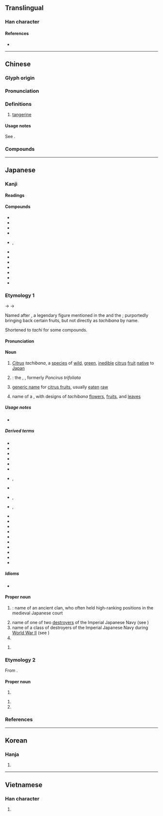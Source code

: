 {{also|桔}}
{{character info/new}}
==Translingual==

===Han character===
{{Han char|rn=75|rad=木|as=12|sn=16|four=47927|canj=DNHB|ids=⿰木矞}}

====References====
* {{Han ref|kx=0553.270|dkj=15551|dj=0942.100|hdz=21297.080|uh=6A58|ud=27224|bh=BEEF|bd=48879}}

----

==Chinese==
{{zh-forms|alt=桔}}

===Glyph origin===
{{Han etym}}

===Pronunciation===
{{zh-pron
|m=jú
|c=gwat1
|mn=qz,tw,xm:kiat/zz:kit
|mn_note=kiat/kit - vernacular (俗), 桔 is used in Taiwan
|mc=y
|oc=y
|ma=
|cat=n
}}

===Definitions===
{{zh-hanzi}}

# [[tangerine]]

====Usage notes====
See {{zh-l|*桔}}.

===Compounds===
{{zh-der|橘柑|橘紅|橘黃|橘絡|橘子|千頭橘奴|南橘北枳|懷橘|柑橘|橘井|橘化為枳|橘奴|橘河|橘皮|橘酒|橘頌|橘餅|福橘|蜜橘|越橘|金橘}}

----

==Japanese==

===Kanji===
{{ja-kanji|grade=|rs=木12}}

====Readings====
{{ja-readings
|goon=きち
|kanon=きつ
|kun=たちばな-
}}

====Compounds====
{{der-top|Compounds}}
* {{ja-r|橘%皮|き%がわ|pos=the [[peel]] of the ''tachibana'' fruit}}
* {{ja-r|橘家 神道|^きっけ ^しんとう}}
* {{ja-r|橘中 の 楽しみ|きっちゅう の たのしみ}}
* {{ja-r|温州%橘|^うんしゅう%-きつ|pos=alternative name for ''[[Citrus unshiu]]''}}
* {{ja-r|柑橘|かんきつ}}, {{ja-r|柑橘%類|かんきつ%-るい|pos=[[citrus fruit]]s as a whole}}
* {{ja-r|月%橘|ゲッ%キツ|orange jessamine|pos=''[[Murraya paniculata]]''}}
* {{ja-r|源平藤橘|^げんぺいとうきつ|pos=the four major clans in the {{w|Nara period}}: [[Minamoto]], [[Taira]], [[Fujiwara]] and [[Tachibana]]}}
* {{ja-r|香橘|こうきつ}}
* {{ja-r|四季%橘|シキ%-キツ|[[calamondin]]|pos={{taxlink|Citrus × microcarpa|species|ver=180209}}}}
* {{ja-r|臭橘|しゅうきつ|pos=alternative name for the trifoliate orange}}
* {{ja-r|盧%橘|ろ%きつ}}
* {{ja-r|金橘|キンカン}}
{{der-bottom}}

===Etymology 1===
<div style="float:right;">
{{wp|lang=ja|タチバナ}}
{{wp|Citrus tachibana}}
</div>
{{ja-kanjitab|たちばな|yomi=k}}

{{IPAchar|/tadibana/}} → {{IPAchar|/tatibana/}} → {{IPAchar|/tat͡ɕibana/}}

Named after {{m|ja|田道間守|tr=Tajimamori||{{w|Tajimamori}}}}, a legendary figure mentioned in the ''{{w|Kojiki}}'' and the ''{{w|Nihon Shoki}}''; purportedly bringing back certain fruits, but not directly as ''tachibana'' by name.

Shortened to ''tachi'' for some compounds.

====Pronunciation====
{{ja-pron|y=k|たちばな|acc=2|acc_ref=DJR}}

====Noun====
{{ja-noun|たちばな|タチバナ}}

# ''[[Citrus]] tachibana'', a [[species]] of [[wild]], [[green]], [[inedible]] [[citrus]] [[fruit]] [[native]] to [[Japan]]
#: {{synonyms|ja|大和橘|tr=Yamato tachibana}}
#: {{hypernyms|ja|蜜柑|tr=mikan}}
# {{synonym of|lang=ja|唐橘|tr=kara-tachibana}}: the {{w|trifoliate orange}}, {{taxlink|Citrus trifoliata|species|ver=180209}}, formerly ''Poncirus trifoliata''
# {{lb|ja|historical|sort=たちはな}} [[generic name]] for [[citrus fruit]]s, usually [[eat]]en [[raw]]
# name of a {{m|ja|家紋|tr=kamon||family {{l|en|crest}}}}, with designs of ''tachibana'' [[flower]]s, [[fruit]]s, and [[leaf|leaves]]

=====Usage notes=====
* {{U:ja:biology|タチバナ}}

=====Derived terms=====
{{der-top}}
* {{ja-r|橘 を|たちばな を|pos=pillow word}}
* {{ja-r|橘 神道|^たちばな ^しんとう}}
* {{ja-r|橘%寺|^たちばな%-でら}}
* {{ja-r|橘%鳥|たちばな%-どり|lesser cuckoo}}
* {{ja-r|橘%擬|タチバナ%モドキ|pos={{taxlink|Pyracantha angustifolia|species|ver=180209}}}}
* {{ja-r|橘%屋|^たちばな%-や}}
* {{ja-r|橘%焼|たちばな%-やき|rom=-}}, {{ja-r|橘%焼き|たちばな%-やき}}
* {{ja-r|橘%湾|^たちばな%-わん}}
* {{ja-r|右近 の 橘|^うこん の ^たちばな}}, {{ja-r|御%階 の 橘|^み%はし の ^たちばな}}
* {{ja-r|弟橘%媛|^おとたちばな%-ひめ}}, {{ja-r|橘%媛|^たちばな%ひめ}}
* {{ja-r|枸橘|カラタチ|{{w|trifoliate orange}}|pos={{taxlink|Citrus trifoliata|species|ver=180209}}}}
* {{ja-r|唐%橘|カラ%-タチバナ}}
* {{ja-r|草%橘|クサ%-タチバナ}}
* {{ja-r|御%前 橘|^ゴ%ゼン タチバナ}}
* {{ja-r|酢%橘|ス%ダチ|{{w|sudachi}}|pos=''Citrus sudachi''}}
* {{ja-r|大明%橘|^タイミン%-タチバナ|{{taxlink|Myrsine neriifolia|species|ver=180209}}}}
* {{ja-r|花%橘|はな%-たちばな}}
* {{ja-r|姫%橘|ひめ%-たちばな}}
* {{ja-r|山%橘|やま%-たちばな}}
* {{ja-r|大和 橘|^やまと たちばな}}
{{der-bottom}}

=====Idioms=====
* {{ja-r|江南 の 橘 江北 の 枳 と なる|^こうなん の たちばな ^こうほく の からたち と なる}}

====Proper noun====
<div style="float:right;">
{{wp|lang=ja|橘氏}}
{{wp|Tachibana clan (kuge)}}
</div>
{{ja-pos|proper|たちばな}}

# {{short for|lang=ja|橘氏|tr=Tachibana uji|nodot=1}}: name of an ancient clan, who often held high-ranking positions in the medieval Japanese court
# name of one of two [[destroyer]]s of the Imperial Japanese Navy (see {{pedialite|Japanese destroyer Tachibana}})
# name of a class of destroyers of the Imperial Japanese Navy during [[World War II]] (see {{pedialite|Matsu-class destroyer}})
# {{surname|lang=ja|sort=たちはな}}

{{ja-pos|proper|たち}}

# {{surname|lang=ja|sort=たち}}

===Etymology 2===
From {{der|ja|ltc|sort=きち|-}} {{ltc-l|橘}}.

====Proper noun====
{{ja-pos|proper|きち}}

# {{surname|lang=ja|A=a|sort=きち}}

{{ja-pos|proper|きつ}}

# {{given name|female|lang=ja|A=a|sort=きつ}}
# {{surname|lang=ja|A=a|sort=きつ}}

===References===
<references/>

{{topics|ja|Citrus subfamily plants|Japan|sort=たちばな}}

----

==Korean==

===Hanja===
{{ko-hanja|hangeul=귤|eumhun=|rv=gyul|mr=kyul|y=kyul}}

# {{defn|lang=ko|sort=木12}}

----

==Vietnamese==

===Han character===
{{vi-hantu|[[quất]], [[quít]], [[quầng]], [[quắt]]|rs=木12}}

# {{defn|lang=vi|sort=木12}}